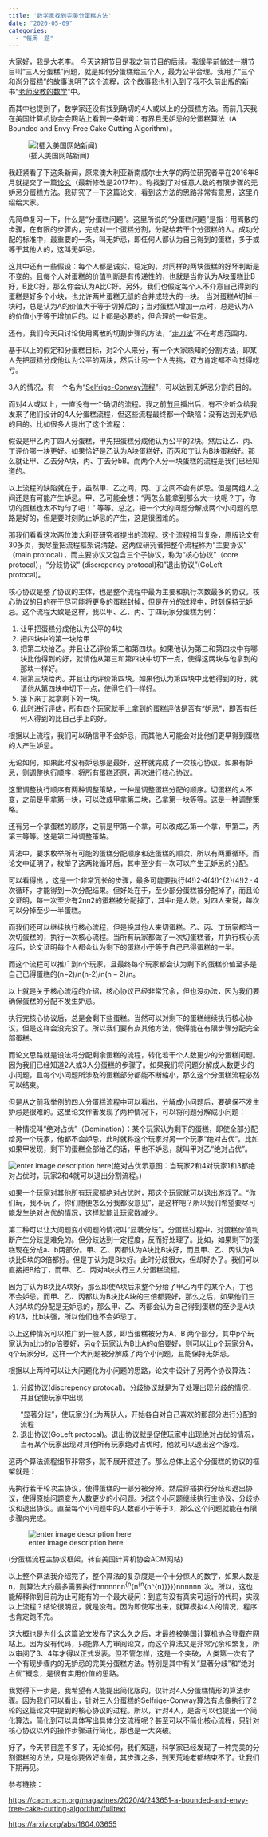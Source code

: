 ```yaml
---
title: '数学家找到完美分蛋糕方法'
date: "2020-05-09"
categories:
  - "每周一题"
---
```


大家好，我是大老李。 今天这期节目是我之前节目的后续。我很早前做过一期节目叫“三人分蛋糕”问题，就是如何分蛋糕给三个人，最为公平合理。我用了“三个和尚分蛋糕”的故事说明了这个流程，这个故事我也引入到了我不久前出版的新书“<a href="https://item.jd.com/12605005.html">老师没教的数学</a>”中。

而其中也提到了，数学家还没有找到确切的4人或以上的分蛋糕方法。而前几天我在美国计算机协会会网站上看到一条新闻：有界且无妒忌的分蛋糕算法（A Bounded and Envy-Free Cake Cutting Algorithm）。

![(插入美国网站新闻)](https://pic1.zhimg.com/80/v2-dd18a9e9a66db22e9016fd81d8d5ba70_720w.jpg)

我赶紧看了下这条新闻，原来澳大利亚新南威尔士大学的两位研究者早在2016年8月就提交了一篇<a href="https://arxiv.org/abs/1604.03655">论文</a>（最新修改是2017年）。称找到了对任意人数的有限步骤的无妒忌分蛋糕方法。我研究了一下这篇论文，看到这方法的思路非常有意思，这里介绍给大家。

先简单复习一下，什么是“分蛋糕问题”。这里所说的“分蛋糕问题”是指：用离散的步骤，在有限的步骤内，完成对一个蛋糕分割，分配给若干个分蛋糕的人。成功分配的标准中，最重要的一条，叫无妒忌，即任何人都认为自己得到的蛋糕，多于或等于其他人的，这叫无妒忌。

这其中还有一些假设：每个人都是诚实，稳定的，对同样的两块蛋糕的好坏判断是不变的。且每个人对蛋糕的价值判断是有传递性的，也就是当你认为A块蛋糕比B好，B比C好，那么你会认为A比C好。另外，我们也假定每个人不介意自己得到的蛋糕是好多个小块，也允许两片蛋糕无缝的合并成较大的一块。 当对蛋糕A切掉一块时，总是认为A的价值大于等于切掉后的；当对蛋糕A增加一点时，总是认为A的价值小于等于增加后的。以上都是必要的，但合理的一些假定。

还有，我们今天只讨论使用离散的切割步骤的方法，“<a href="https://www.zhihu.com/question/20615717/answer/243746563">走刀法</a>”不在考虑范围内。

基于以上的假定和分蛋糕目标，对2个人来分，有一个大家熟知的分割方法，即某人先把蛋糕分成他认为公平的两块，然后让另一个人先挑，双方肯定都不会觉得吃亏。

3人的情况，有一个名为“<a href="https://www.zhihu.com/question/20615717/answer/243746563">Selfrige-Conway流程</a>”，可以达到无妒忌分割的目的。

而对4人或以上，一直没有一个确切的流程。我之前<a href="https://www.ximalaya.com/keji/6310606/27817559">节目</a>播出后，有不少听众给我发来了他们设计的4人分蛋糕流程，但这些流程最终都一个缺陷：没有达到无妒忌的目的。比如很多人提出了这个流程：

假设是甲乙丙丁四人分蛋糕，甲先把蛋糕分成他认为公平的2块。然后让乙、丙、丁评价哪一块更好。如果恰好是乙认为A块蛋糕好，而丙和丁认为B块蛋糕好。那么就让甲、乙去分A块，丙、丁去分bB。而两个人分一块蛋糕的流程是我们已经知道的。

以上流程的缺陷就在于，虽然甲、乙之间，丙、丁之间不会有妒忌。但是两组人之间还是有可能产生妒忌。甲、乙可能会想：“丙怎么能拿到那么大一块呢？丁，你切的蛋糕也太不均匀了吧！” 等等。总之，把一个大的问题分解成两个小问题的思路是好的，但是要时刻防止妒忌的产生，这是很困难的。

那我们看看这次两位澳大利亚研究者提出的流程。这个流程相当复杂，原版论文有30多页，我尽量把流程框架说清楚。这两位研究者把整个流程称为“主要协议” （main protocal），而主要协议又包含三个子协议，称为“核心协议”（core protocal），“分歧协议” (discrepency protocal)和”退出协议”(GoLeft protocal)。

核心协议是整了协议的主体，也是整个流程中最为主要和执行次数最多的协议。核心协议的目的在于尽可能将更多的蛋糕封掉，但是在分的过程中，时刻保持无妒忌。这个流程大致是这样，我以甲、乙、丙、丁四玩家分蛋糕为例：

<ol>
<li>
让甲把蛋糕分成他认为公平的4块
</li>
<li>
把四块中的第一块给甲
</li>
<li>
把第二块给乙。并且让乙评价第三和第四块。如果他认为第三和第四块中有哪块比他得到的好，就请他从第三和第四块中切下一点，使得这两块与他拿到的那块一样好。
</li>
<li>
把第三块给丙。并且让丙评价第四块。如果他认为第四块中比他得到的好，就请他从第四块中切下一点，使得它们一样好。
</li>
<li>
接下来丁就拿剩下的一块。
</li>
<li>
此时进行评估，所有四个玩家就手上拿到的蛋糕评估是否有“妒忌”，即否有任何人得到的比自己手上的好。
</li>
</ol>

根据以上流程，我们可以确信甲不会妒忌，而其他人可能会对比他们更早得到蛋糕的人产生妒忌。

无论如何，如果此时没有妒忌那是最好，这样就完成了一次核心协议。如果有妒忌，则调整执行顺序，将所有蛋糕还原，再次进行核心协议。

这里调整执行顺序有两种调整策略，一种是调整蛋糕分配的顺序。切蛋糕的人不变，之前是甲拿第一块，可以改成甲拿第二块，乙拿第一块等等。这是一种调整策略。

还有另一个拿蛋糕的顺序，之前是甲第一个拿，可以改成乙第一个拿，甲第二，丙第三等等。这是第二种调整策略。

算法中，要求枚举所有可能的蛋糕分配顺序和选蛋糕的顺次，所以有两重循环。而论文中证明了，枚举了这两轮循环后，其中至少有一次可以产生无妒忌的分配。

可以看得出 ，这是一个非常冗长的步骤，最多可能要执行<span class="katex--inline"><span class="katex"><span class="katex-mathml">(4!)2⋅4(4!)^{2}\cdot 4</span><span class="katex-html" aria-hidden="true"><span class="base"><span class="strut" style="height:1.06411em;vertical-align:-.25em;"></span><span class="mopen">(</span><span class="mord">4</span><span class="mclose">!</span><span class="mclose"><span class="mclose">)</span><span class="msupsub"><span class="vlist-t"><span class="vlist-r"><span class="vlist" style="height:.814108em;"><span class="" style="top:-3.063em;margin-right:.05em;"><span class="pstrut" style="height:2.7em;"></span><span class="sizing reset-size6 size3 mtight"><span class="mord mtight"><span class="mord mtight">2</span></span></span></span></span></span></span></span></span><span class="mspace" style="margin-right:.222222em;"></span><span class="mbin">⋅</span><span class="mspace" style="margin-right:.222222em;"></span></span><span class="base"><span class="strut" style="height:.64444em;vertical-align:0;"></span><span class="mord">4</span></span></span></span></span>次循环，才能得到一次分配结果。但好处在于，至少部分蛋糕被分配掉了，而且论文证明，每一次至少有<span class="katex--inline"><span class="katex"><span class="katex-mathml">2n\frac{2}{n}</span><span class="katex-html" aria-hidden="true"><span class="base"><span class="strut" style="height:1.19011em;vertical-align:-.345em;"></span><span class="mord"><span class="mopen nulldelimiter"></span><span class="mfrac"><span class="vlist-t vlist-t2"><span class="vlist-r"><span class="vlist" style="height:.845108em;"><span class="" style="top:-2.655em;"><span class="pstrut" style="height:3em;"></span><span class="sizing reset-size6 size3 mtight"><span class="mord mtight"><span class="mord mathdefault mtight">n</span></span></span></span><span class="" style="top:-3.23em;"><span class="pstrut" style="height:3em;"></span><span class="frac-line" style="border-bottom-width:.04em;"></span></span><span class="" style="top:-3.394em;"><span class="pstrut" style="height:3em;"></span><span class="sizing reset-size6 size3 mtight"><span class="mord mtight"><span class="mord mtight">2</span></span></span></span></span><span class="vlist-s">​</span></span><span class="vlist-r"><span class="vlist" style="height:.345em;"><span class=""></span></span></span></span></span><span class="mclose nulldelimiter"></span></span></span></span></span></span>的蛋糕被分配掉了，其中n是人数。对四人来说，每次可以分掉至少一半蛋糕。

而我们还可以继续执行核心流程，但是换其他人来切蛋糕。乙、丙、丁玩家都当一次切蛋糕的，执行一次核心流程。当所有玩家都做了一次切蛋糕者，并执行核心流程后，论文证明每个人都会认为剩下的蛋糕小于等于自己已得蛋糕的一半。

而这个流程可以推广到n个玩家，且最终每个玩家都会认为剩下的蛋糕价值至多是自己已得蛋糕的<span class="katex--inline"><span class="katex"><span class="katex-mathml">(n−2)/n(n-2)/n</span><span class="katex-html" aria-hidden="true"><span class="base"><span class="strut" style="height:1em;vertical-align:-.25em;"></span><span class="mopen">(</span><span class="mord mathdefault">n</span><span class="mspace" style="margin-right:.222222em;"></span><span class="mbin">−</span><span class="mspace" style="margin-right:.222222em;"></span></span><span class="base"><span class="strut" style="height:1em;vertical-align:-.25em;"></span><span class="mord">2</span><span class="mclose">)</span><span class="mord">/</span><span class="mord mathdefault">n</span></span></span></span></span>。

以上就是关于核心流程的介绍，核心协议已经非常冗余，但也没办法，因为我们要确保蛋糕的分配不发生妒忌。

执行完核心协议后，总是会剩下些蛋糕。当然可以对剩下的蛋糕继续执行核心协议，但是这样会没完没了。所以我们要有点其他方法，使得能在有限步骤分配完全部蛋糕。

而论文思路就是设法将分配剩余蛋糕的流程，转化若干个人数更少的分蛋糕问题。因为我们已经知道2人或3人分蛋糕的步骤了。如果我们将问题分解成人数更少的小问题，且每个小问题所涉及的蛋糕部分都能不断缩小，那么这个分蛋糕流程必然可以结束。

但是从之前我举例的四人分蛋糕流程中可以看出，分解成小问题后，要确保不发生妒忌是很难的。这里论文作者发现了两种情况下，可以将问题分解成小问题：

一种情况叫“绝对占优”（Domination）：某个玩家认为剩下的蛋糕，即使全部分配给另一个玩家，他都不会妒忌，此时就称这个玩家对另一个玩家“绝对占优”。比如如果甲发现，剩下的蛋糕全部给乙的话，甲也不妒忌，就叫甲对乙“绝对占优”。

![enter image description here](https://pic3.zhimg.com/80/v2-28dd0d315718ac5cdfa70e990cc19eda_720w.jpg)(绝对占优示意图：当玩家2和4对玩家1和3都绝对占优时，玩家2和4就可以退出分割流程。)

如果一个玩家对其他所有玩家都绝对占优时，那这个玩家就可以退出游戏了。“你们玩，我不玩了，你们随便怎么分我都没意见”，是这样吧？所以我们希望要尽可能发生绝对占优的情况，这样就能让玩家数减少。

第二种可以让大问题变小问题的情况叫“显著分歧”。分蛋糕过程中，对蛋糕价值判断产生分歧是难免的。但分歧达到一定程度，反而好处理了。比如，如果剩下的蛋糕现在分成a、b两部分。甲、乙、丙都认为A块比B块好，而且甲、乙、丙认为A块比B块的3倍都好。但是丁认为是B块好。此时分歧很大，但却好办了。我们可以直接把B给丁，而甲、乙、丙对a块执行三人分蛋糕流程。

因为丁认为B块比A块好，那么即使A块后来整个分给了甲乙丙中的某个人，丁也不会妒忌。而甲、乙、丙都认为B块比A块的三倍都要好，那么之后，如果他们三人对A块的分配是无妒忌的，那么甲、乙、丙都会认为自己得到蛋糕的至少是A块的1/3，比b块强，所以他们也不会妒忌丁。

以上这种情况可以推广到一般人数，即当蛋糕被分为A、B 两个部分，其中p个玩家认为a比b的p倍要好，另q个玩家认为B比A的q倍要好，则可以让p个玩家分A，q个玩家分B，这样一个大问题被分解成了两个小问题，且能保持无妒忌。

根据以上两种可以让大问题化为小问题的思路，论文中设计了另两个协议算法：

<ol>
<li>
分歧协议(discrepency protocal)。分歧协议就是为了处理出现分歧的情况，并且促使玩家中出现

“显著分歧”，使玩家分化为两队人，开始各自对自己喜欢的那部分进行分配的流程
</li>
<li>
退出协议(GoLeft protocal)。退出协议就是促使玩家中出现绝对占优的情况，当有某个玩家出现对其他所有玩家绝对占优时，他就可以退出这个游戏。
</li>
</ol>

这两个算法流程细节非常多，就不展开叙述了。那么总体上这个分蛋糕的协议的框架就是：

先执行若干轮次主协议，使得蛋糕的一部分被分掉。然后穿插执行分歧和退出协议，使得原始问题变为人数更少的小问题。对这个小问题继续执行主协议、分歧协议和退出协议。直至每个小问题中的人数都小于等于3，那么这个问题就能在有限步骤内完成。

![enter image description here](https://dl.acm.org/cms/attachment/e5e405d6-bb62-4d28-9076-f3388cd96887/uf4.jpg)

(分蛋糕流程主协议框架，转自美国计算机协会ACM网站)

以上整个算法我介绍完了，整个算法的复杂度是一个十分惊人的数字，如果人数是n，则算法大约最多需要执行<span class="katex--inline"><span class="katex"><span class="katex-mathml">nnnnnnn^{n^{n^{n^{n^{n}}}}}</span><span class="katex-html" aria-hidden="true"><span class="base"><span class="strut" style="height:1.48598em;vertical-align:0;"></span><span class="mord"><span class="mord mathdefault">n</span><span class="msupsub"><span class="vlist-t"><span class="vlist-r"><span class="vlist" style="height:1.48598em;"><span class="" style="top:-3.48598em;margin-right:.05em;"><span class="pstrut" style="height:3.12298em;"></span><span class="sizing reset-size6 size3 mtight"><span class="mord mtight"><span class="mord mtight"><span class="mord mathdefault mtight">n</span><span class="msupsub"><span class="vlist-t"><span class="vlist-r"><span class="vlist" style="height:1.60426em;"><span class="" style="top:-3.60426em;margin-right:.0714286em;"><span class="pstrut" style="height:3.17326em;"></span><span class="sizing reset-size3 size1 mtight"><span class="mord mtight"><span class="mord mtight"><span class="mord mathdefault mtight">n</span><span class="msupsub"><span class="vlist-t"><span class="vlist-r"><span class="vlist" style="height:1.64256em;"><span class="" style="top:-3.64256em;margin-right:.1em;"><span class="pstrut" style="height:3.23856em;"></span><span class="mord mtight"><span class="mord mtight"><span class="mord mathdefault mtight">n</span><span class="msupsub"><span class="vlist-t"><span class="vlist-r"><span class="vlist" style="height:1.23856em;"><span class="" style="top:-3.23856em;margin-right:.1em;"><span class="pstrut" style="height:2.83456em;"></span><span class="mord mtight"><span class="mord mtight"><span class="mord mathdefault mtight">n</span><span class="msupsub"><span class="vlist-t"><span class="vlist-r"><span class="vlist" style="height:.83456em;"><span class="" style="top:-2.904em;margin-right:.1em;"><span class="pstrut" style="height:2.5em;"></span><span class="mord mtight"><span class="mord mathdefault mtight">n</span></span></span></span></span></span></span></span></span></span></span></span></span></span></span></span></span></span></span></span></span></span></span></span></span></span></span></span></span></span></span></span></span></span></span></span></span></span></span></span></span></span>次。所以，这也能解释你到目前为止可能有的一个最大疑问：到底有没有真实可运行的代码，实现以上流程？结论很明显，就是没有。因为即使写出来，就算模拟4人的情况，程序也肯定跑不完。

这大概也是为什么这篇论文发布了这么久之后，才最终被美国计算机协会登载在网站上。因为没有代码，只能靠人力审阅论文，而这个算法又是非常冗余和繁复，所以审阅了3、4年才得以正式发表。但不管怎样，这是一个突破，人类第一次有了一个有现步骤内的无妒忌的完美分蛋糕方法。特别是其中有关“显著分歧”和“绝对占优”概念，是很有实用价值的思路。

我觉得下一步是，我希望有人能提出简化版的，仅针对4人分蛋糕情形的算法步骤。因为我们可以看出，针对三人分蛋糕的Selfrige-Conway算法有点像执行了2轮的这篇论文中提到的核心协议的过程。所以，针对4人，是否可以也提出一个简化算法，简化到可以具体写出具体分支流程呢？甚至可以不简化核心流程，只针对核心协议以外的操作步骤进行简化，那也是一大突破。

好了，今天节目差不多了，无论如何，我们知道，科学家已经发现了一种完美的分割蛋糕的方法，只是你要做好准备，其步骤之多，到天荒地老都结束不了。让我们下期再见。

参考链接：

<a href="https://cacm.acm.org/magazines/2020/4/243651-a-bounded-and-envy-free-cake-cutting-algorithm/fulltext">https://cacm.acm.org/magazines/2020/4/243651-a-bounded-and-envy-free-cake-cutting-algorithm/fulltext</a>

<a href="https://arxiv.org/abs/1604.03655">https://arxiv.org/abs/1604.03655</a>
